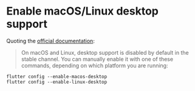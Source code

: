 # Enable macOS/Linux desktop support

Quoting the [official documentation](https://docs.flutter.dev/get-started/install/macos#additional-macos-requirements):

> On macOS and Linux, desktop support is disabled by default in the stable channel. You can manually enable it with one of these commands, depending on which platform you are running:

```
flutter config --enable-macos-desktop
flutter config --enable-linux-desktop
```
